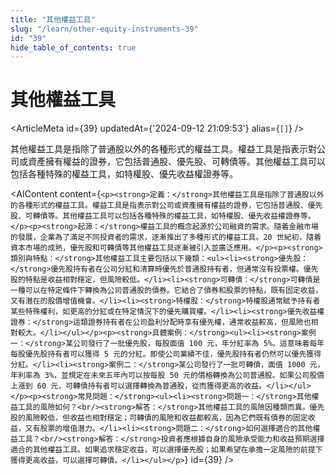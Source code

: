 ```yaml
---
title: "其他權益工具"
slug: "/learn/other-equity-instruments-39"
id: "39"
hide_table_of_contents: true
---
```



# 其他權益工具

<ArticleMeta id={39} updatedAt={'2024-09-12 21:09:53'} alias={`[]`} />
<div className='border-solid border-b border-t-0 my-4 border-[var(--ifm-color-gray-300)]' />

其他權益工具是指除了普通股以外的各種形式的權益工具。權益工具是指表示對公司或資產擁有權益的證券，它包括普通股、優先股、可轉債等。其他權益工具可以包括各種特殊的權益工具，如特權股、優先收益權證券等。

<AIContent content={`<p><strong>定義：</strong>其他權益工具是指除了普通股以外的各種形式的權益工具。權益工具是指表示對公司或資產擁有權益的證券，它包括普通股、優先股、可轉債等。其他權益工具可以包括各種特殊的權益工具，如特權股、優先收益權證券等。</p><p><strong>起源：</strong>權益工具的概念起源於公司融資的需求。隨着金融市場的發展，企業為了滿足不同投資者的需求，逐漸推出了多種形式的權益工具。20 世紀初，隨着資本市場的成熟，優先股和可轉債等其他權益工具逐漸被引入並廣泛應用。</p><p><strong>類別與特點：</strong>其他權益工具主要包括以下幾類：<ul><li><strong>優先股：</strong>優先股持有者在公司分紅和清算時優先於普通股持有者，但通常沒有投票權。優先股的特點是收益相對穩定，但風險較低。</li><li><strong>可轉債：</strong>可轉債是一種可以在特定條件下轉換為公司普通股的債券。它結合了債券和股票的特點，既有固定收益，又有潛在的股價增值機會。</li><li><strong>特權股：</strong>特權股通常賦予持有者某些特殊權利，如更高的分紅或在特定情況下的優先購買權。</li><li><strong>優先收益權證券：</strong>這類證券持有者在公司盈利分配時享有優先權，通常收益較高，但風險也相對較大。</li></ul></p><p><strong>具體案例：</strong><ul><li><strong>案例一：</strong>某公司發行了一批優先股，每股面值 100 元，年分紅率為 5%。這意味着每年每股優先股持有者可以獲得 5 元的分紅。即使公司業績不佳，優先股持有者仍然可以優先獲得分紅。</li><li><strong>案例二：</strong>某公司發行了一批可轉債，面值 1000 元，年利率為 3%，並規定在未來五年內可以按每股 50 元的價格轉換為公司普通股。如果公司股價上漲到 60 元，可轉債持有者可以選擇轉換為普通股，從而獲得更高的收益。</li></ul></p><p><strong>常見問題：</strong><ul><li><strong>問題一：</strong>其他權益工具的風險如何？<br/><strong>解答：</strong>其他權益工具的風險因種類而異。優先股的風險較低，但收益也相對穩定；可轉債的風險和收益都較高，因為它們既有債券的固定收益，又有股票的增值潛力。</li><li><strong>問題二：</strong>如何選擇適合的其他權益工具？<br/><strong>解答：</strong>投資者應根據自身的風險承受能力和收益預期選擇適合的其他權益工具。如果追求穩定收益，可以選擇優先股；如果希望在承擔一定風險的前提下獲得更高收益，可以選擇可轉債。</li></ul></p>`} id={39} />
